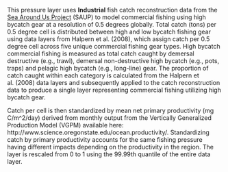 This pressure layer uses **Industrial** fish catch reconstruction data from the [Sea Around Us Project](http://www.seaaroundus.org/) (SAUP) to model commercial fishing using high bycatch gear at a resolution of 0.5 degrees globally. Total catch (tons) per 0.5 degree cell is distributed between high and low bycatch fishing gear using data layers from Halpern et al. (2008), which assign catch per 0.5 degree cell across five unique commercial fishing gear types. High bycatch commercial fishing is measured as total catch caught by demersal destructive (e.g., trawl), demersal non-destructive high bycatch (e.g., pots, traps) and pelagic high bycatch (e.g., long-line) gear. The proportion of catch caught within each category is calculated from the Halpern et al. (2008) data layers and subsequently applied to the catch reconstruction data to produce a single layer representing commercial fishing utilizing high bycatch gear.

Catch per cell is then standardized by mean net primary productivity (mg C/m^2/day) derived from monthly output from the Vertically Generalized Production Model (VGPM) available here: http://www.science.oregonstate.edu/ocean.productivity/. Standardizing catch by primary productivity accounts for the same fishing pressure having different impacts depending on the productivity in the region. The layer is rescaled from 0 to 1 using the 99.99th quantile of the entire data layer.
